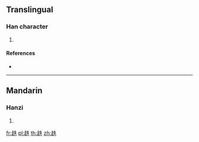 {{character info/new}}
==Translingual==

===Han character===
{{Han char|rn=156|rad=走|as=05|sn=12|four=|canj=GOHQO}}

# {{defn|Han|sort=走05}}

====References====
* {{Han ref|kx=1216.030|dkj=37085|dj=1685.100|hdz=53482.070|uh=8D83|ud=36227}}

----

==Mandarin==

===Hanzi===
{{cmn-hanzi|pin=[[dié]] ([[die2]])|wg=tieh<sup>2</sup>}}

# {{defn|lang=cmn|sort=走05}}

[[fr:趃]]
[[pl:趃]]
[[th:趃]]
[[zh:趃]]